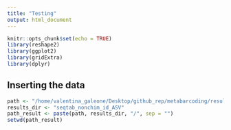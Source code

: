 ```yaml
---
title: "Testing"
output: html_document
---
```


```r
knitr::opts_chunk$set(echo = TRUE)
library(reshape2)
library(ggplot2)
library(gridExtra)
library(dplyr)
```

## Inserting the data 
```r
path <- "/home/valentina_galeone/Desktop/github_rep/metabarcoding/results/"
results_dir <- "seqtab_nonchim_id_ASV"
path_result <- paste(path, results_dir, "/", sep = "")
setwd(path_result)
```

## 
```r


```

